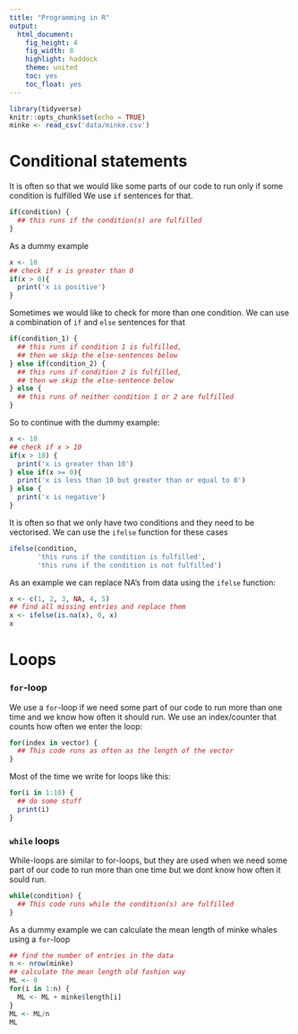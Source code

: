 ```yaml
---
title: "Programming in R"
output: 
  html_document:
    fig_height: 4
    fig_width: 8
    highlight: haddock
    theme: united
    toc: yes
    toc_float: yes
---
```


```r
library(tidyverse)
knitr::opts_chunk$set(echo = TRUE)
minke <- read_csv('data/minke.csv')
```


# Conditional statements

It is often so that we would like some parts of our code to run only if some condition is fulfilled
We use `if` sentences for that.

```r
if(condition) {
  ## this runs if the condition(s) are fulfilled
}
```

As a dummy example 

```r
x <- 10
## check if x is greater than 0
if(x > 0){
  print('x is positive')
}
```

Sometimes we would like to check for more than one condition. We can use a combination of `if` and `else` sentences for that

```r
if(condition_1) {
  ## this runs if condition 1 is fulfilled,
  ## then we skip the else-sentences below
} else if(condition_2) {
  ## this runs if condition 2 is fulfilled,
  ## then we skip the else-sentence below
} else {
  ## this runs of neither condition 1 or 2 are fulfilled
}
```

So to continue with the dummy example:

```r
x <- 10
## check if x > 10
if(x > 10) {
  print('x is greater than 10')
} else if(x >= 0){
  print('x is less than 10 but greater than or equal to 0')
} else {
  print('x is negative')
}
```


It is often so that we only have two conditions and they need to be vectorised. We can use the `ifelse` function for these cases

```r
ifelse(condition,
       'this runs if the condition is fulfilled',
       'this runs if the condition is not fulfilled')
```


As an example we can replace NA’s from data using the `ifelse` function:

```r

x <- c(1, 2, 3, NA, 4, 5)
## find all missing entries and replace them
x <- ifelse(is.na(x), 0, x)
x
```

# Loops

### `for`-loop

We use a `for`-loop if we need some part of our code to run more than one time and we know how often it should run. We use an index/counter that counts how often we enter the loop:

```r
for(index in vector) {
  ## This code runs as often as the length of the vector
}

```

Most of the time we write for loops like this:
```r
for(i in 1:10) {
  ## do some stuff
  print(i)
}
```


### `while` loops

While-loops are similar to for-loops, but they are used when we need some part of our code to run more
than one time but we dont know how often it sould run. 

```r

while(condition) {
  ## This code runs while the condition(s) are fulfilled
}

```

As a dummy example we can calculate the mean length of minke whales using a `for`-loop

```r
## find the number of entries in the data
n <- nrow(minke)
## calculate the mean length old fashion way
ML <- 0
for(i in 1:n) {
  ML <- ML + minke$length[i]
}
ML <- ML/n
ML
```



